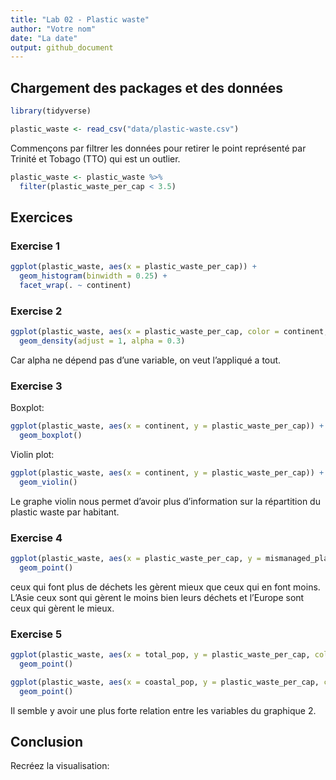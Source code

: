 ```yaml
---
title: "Lab 02 - Plastic waste"
author: "Votre nom"
date: "La date"
output: github_document
---
```


## Chargement des packages et des données

```r
library(tidyverse) 
```

```r
plastic_waste <- read_csv("data/plastic-waste.csv")
```

Commençons par filtrer les données pour retirer le point représenté par Trinité et Tobago (TTO) qui est un outlier.

```r
plastic_waste <- plastic_waste %>%
  filter(plastic_waste_per_cap < 3.5)
```


## Exercices

### Exercise 1

```r
ggplot(plastic_waste, aes(x = plastic_waste_per_cap)) +
  geom_histogram(binwidth = 0.25) +
  facet_wrap(. ~ continent)
```

### Exercise 2

```r
ggplot(plastic_waste, aes(x = plastic_waste_per_cap, color = continent, fill = continent)) +
  geom_density(adjust = 1, alpha = 0.3)
```

Car alpha ne dépend pas d'une variable, on veut l'appliqué a tout. 

### Exercise 3

Boxplot:

```r
ggplot(plastic_waste, aes(x = continent, y = plastic_waste_per_cap)) +
  geom_boxplot()
```

Violin plot:

```r
ggplot(plastic_waste, aes(x = continent, y = plastic_waste_per_cap)) +
  geom_violin()
```

Le graphe violin nous permet d'avoir plus d'information sur la répartition du plastic waste par habitant. 

### Exercise 4


```r
ggplot(plastic_waste, aes(x = plastic_waste_per_cap, y = mismanaged_plastic_waste_per_cap, color = continent)) +
  geom_point()
```

ceux qui font plus de déchets les gèrent mieux que ceux qui en font moins. L'Asie ceux sont qui gèrent le moins bien leurs déchets et l'Europe sont ceux qui gèrent le mieux. 

### Exercise 5


```r
ggplot(plastic_waste, aes(x = total_pop, y = plastic_waste_per_cap, color = continent)) +
  geom_point() 
```

```r
ggplot(plastic_waste, aes(x = coastal_pop, y = plastic_waste_per_cap, color = continent)) +
  geom_point() 
```

Il semble y avoir une plus forte relation entre les variables du graphique 2. 

## Conclusion

Recréez la visualisation:

```r

```
